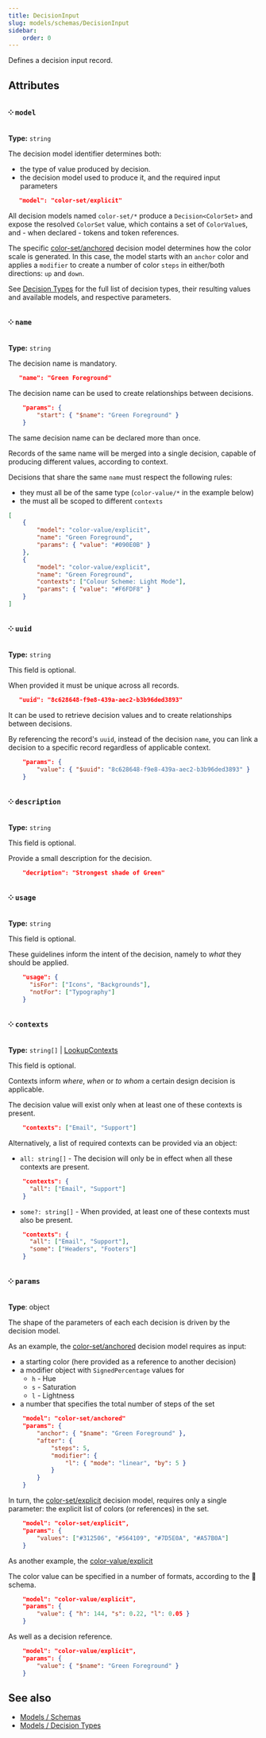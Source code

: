 ```yaml
---
title: DecisionInput
slug: models/schemas/DecisionInput
sidebar:
    order: 0
---
```


Defines a decision input record.

## Attributes

### ༶ `model`

**Type:** `string`

The decision model identifier determines both:

-   the type of value produced by decision.
-   the decision model used to produce it, and the required input parameters

```json
   "model": "color-set/explicit"
```

All decision models named `color-set/*` produce a `Decision<ColorSet>` and expose the resolved `ColorSet` value, which contains a set of `ColorValue`s, and - when declared - tokens and token references.

The specific [color-set/anchored](/models/decision-types/color-set#anchored) decision model determines how the color scale is generated. In this case, the model starts with an `anchor` color and applies a `modifier` to create a number of color `steps` in either/both directions: `up` and `down`.

See [Decision Types](/models/decision-types) for the full list of decision types, their resulting values and available models, and respective parameters.

### ༶ `name`

**Type:** `string`

The decision name is mandatory.

```json
   "name": "Green Foreground"
```

The decision name can be used to create relationships between decisions.

```json
    "params": {
        "start": { "$name": "Green Foreground" }
    }
```

The same decision name can be declared more than once.

Records of the same name will be merged into a single decision, capable of producing different values, according to context.

Decisions that share the same `name` must respect the following rules:

-   they must all be of the same type (`color-value/*` in the example below)
-   the must all be scoped to different `contexts`

```json
[
    {
        "model": "color-value/explicit",
        "name": "Green Foreground",
        "params": { "value": "#090E0B" }
    },
    {
        "model": "color-value/explicit",
        "name": "Green Foreground",
        "contexts": ["Colour Scheme: Light Mode"],
        "params": { "value": "#F6FDF8" }
    }
]
```

### ༶ `uuid`

**Type:** `string`

This field is optional.

When provided it must be unique across all records.

```json
   "uuid": "8c628648-f9e8-439a-aec2-b3b96ded3893"
```

It can be used to retrieve decision values and to create relationships between decisions.

By referencing the record's `uuid`, instead of the decision `name`, you can link a decision to a specific record regardless of applicable context.

```json
    "params": {
        "value": { "$uuid": "8c628648-f9e8-439a-aec2-b3b96ded3893" }
    }
```

### ༶ `description`

**Type:** `string`

This field is optional.

Provide a small description for the decision.

```json
    "decription": "Strongest shade of Green"
```

### ༶ `usage`

**Type:** `string`

This field is optional.

These guidelines inform the intent of the decision, namely to _what_ they should be applied.

```json
    "usage": {
      "isFor": ["Icons", "Backgrounds"],
      "notFor": ["Typography"]
    }
```

### ༶ `contexts`

**Type:** `string[]` | [LookupContexts](/api/designer-decisions/Decisions/Types/LookupContexts)

This field is optional.

Contexts inform _where_, _when_ or _to whom_ a certain design decision is applicable.

The decision value will exist only when at least one of these contexts is present.

```json
    "contexts": ["Email", "Support"]
```

Alternatively, a list of required contexts can be provided via an object:

-   `all: string[]` - The decision will only be in effect when all these contexts are present.

```json
    "contexts": {
      "all": ["Email", "Support"]
    }
```

-   `some?: string[]` - When provided, at least one of these contexts must also be present.

```json
    "contexts": {
      "all": ["Email", "Support"],
      "some": ["Headers", "Footers"]
    }
```

### ༶ `params`

**Type**: object

The shape of the parameters of each each decision is driven by the decision model.

As an example, the [color-set/anchored](/models/decision-types/color-set#anchored) decision model requires as input:

-   a starting color (here provided as a reference to another decision)
-   a modifier object with `SignedPercentage` values for
    -   `h` - Hue
    -   `s` - Saturation
    -   `l` - Lightness
-   a number that specifies the total number of steps of the set

```json
    "model": "color-set/anchored"
    "params": {
        "anchor": { "$name": "Green Foreground" },
        "after": {
            "steps": 5,
            "modifier": {
                "l": { "mode": "linear", "by": 5 }
            }
        }
    }
```

In turn, the [color-set/explicit](/models/decision-types/color-set#explicit) decision model, requires only a single parameter: the explicit list of colors (or references) in the set.

```json
    "model": "color-set/explicit",
    "params": {
        "values": ["#312506", "#564109", "#7D5E0A", "#A57B0A"]
    }
```

As another example, the [color-value/explicit](/models/decision-types/color-value#explicit)

The color value can be specified in a number of formats, according to the 🚧 schema.

```json
    "model": "color-value/explicit",
    "params": {
        "value": { "h": 144, "s": 0.22, "l": 0.05 }
    }
```

As well as a decision reference.

```json
    "model": "color-value/explicit",
    "params": {
        "value": { "$name": "Green Foreground" }
    }
```

## See also

-   [Models / Schemas](/models/schemas)
-   [Models / Decision Types](/models/decision-types)
